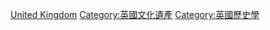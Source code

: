 {{Commonscat|Archives in the United Kingdom}}

[[Category:各国档案馆|United Kingdom]]
[[Category:英國文化遺產|Category:英國文化遺產]]
[[Category:英國歷史學|Category:英國歷史學]]